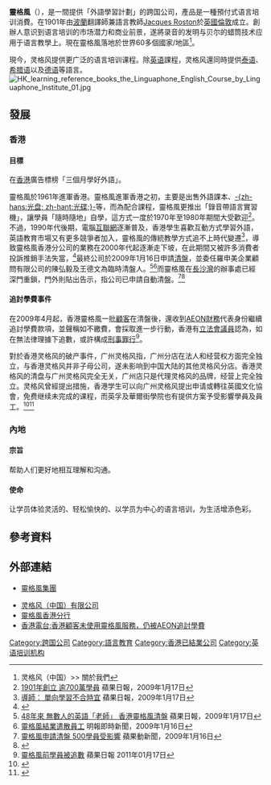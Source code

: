 {{NoteTA
|1=zh:清盤; zh-tw:清算; zh-cn:清算; zh-hk:清盤

}}
'''靈格風'''（{{lang-en|Linguaphone}}），是一間提供「外語學習計劃」的跨国公司，產品是一種預付式语言培训消費。在1901年由[[波蘭|波蘭]]翻譯師兼語言教師[[Jacques_Roston|Jacques Roston]]於[[英國|英國]][[倫敦|倫敦]]成立。創辦人意识到语言培训的市场潜力和商业前景，遂將录音的发明与贝尔的蜡筒技术应用于语言教學上。現在靈格風落地於世界60多個國家/地區<ref> {{cite web |url=http://www.linguaphone.org.cn/about/world.aspx |title=存档副本 |accessdate=2012-05-12 |deadurl=yes |archiveurl=https://web.archive.org/web/20130809215644/http://www.linguaphone.org.cn/about/world.aspx |archivedate=2013-08-09 }} 灵格风（中国）>> 關於我們</ref>。

現今，灵格风提供更广泛的语言培训课程。除[[英语|英语]]課程，灵格风還同時提供[[泰语|泰语]]、[[希腊语|希腊语]]以及[[德语|德语]]等語言。
[[File:HK_learning_reference_books_the_Linguaphone_English_Course_by_Linguaphone_Institute_01.jpg|thumb]]

==發展==
===香港===
====目標====
在[[香港|香港]]廣告標榜「三個月學好外語」。

靈格風於1961年進軍香港。靈格風進軍香港之初，主要是出售外語課本、[[光碟|-{zh-hans:光盘; zh-hant:光碟;}-]]等，而為配合課程，靈格風更推出「錄音帶語言實習機」，讓學員「隨時隨地」自學，這方式一度於1970年至1980年期間大受歡迎<ref>[http://appledaily.atnext.com/template/apple/art_main.cfm?iss_id=20090117&sec_id=4104&subsec_id=11866&art_id=12098965 1901年創立 逾700萬學員] {{Wayback|url=http://appledaily.atnext.com/template/apple/art_main.cfm?iss_id=20090117&sec_id=4104&subsec_id=11866&art_id=12098965 |date=20090118235528 }} 蘋果日報，2009年1月17日</ref>。不過，1990年代後期，電腦[[互聯網|互聯網]]逐漸普及，香港學生喜歡互動方式學習外語，英語教育市場又有更多競爭者加入，靈格風的傳統教學方式追不上時代變遷<ref>[http://appledaily.atnext.com/template/apple/art_main.cfm?iss_id=20090117&sec_id=4104&subsec_id=11866&art_id=12098964 導師： 單向學習不合時宜] {{webarchive|url=https://archive.is/20090118235658/http://appledaily.atnext.com/template/apple/art_main.cfm?iss_id=20090117&sec_id=4104&subsec_id=11866&art_id=12098964 |date=2009-01-18 }} 蘋果日報，2009年1月17日</ref>，導致靈格風香港分公司的業務在2000年代起逐漸走下坡，在此期間又被許多消費者投訴推銷手法失當，<ref>{{cite news|url=http://paper.wenweipo.com/2009/01/17/HK0901170016.htm|title=進軍香港48年 近年投訴不斷|publisher=文汇报|accessdate=2009-01-24|archive-date=2018-09-15|archive-url=https://web.archive.org/web/20180915085154/http://paper.wenweipo.com/2009/01/17/HK0901170016.htm|dead-url=no}}</ref>最終公司於2009年1月16日申請[[清盤|清盤]]，並委任羅申美企業顧問有限公司的陳弘毅及王德文為臨時清盤人。<ref>[http://appledaily.atnext.com/template/apple/art_main.cfm?iss_id=20090117&sec_id=4104&subsec_id=11866&art_id=12098963 48年來 無數人的英語「老師」 香港靈格風清盤] {{webarchive|url=https://archive.is/20090118235658/http://appledaily.atnext.com/template/apple/art_main.cfm?iss_id=20090117&sec_id=4104&subsec_id=11866&art_id=12098963 |date=2009-01-18 }} 蘋果日報，2009年1月17日</ref><ref>[http://www.mpinews.com/htm/INews/20090116/gb51837a.htm 靈格風結業遣散員工]{{dead link|date=2018年5月 |bot=InternetArchiveBot |fix-attempted=yes }} 明報即時新聞，2009年1月16日</ref>而靈格風在[[長沙灣|長沙灣]]的辦事處已經深門重鎖，門外則貼出告示，指公司已申請自動清盤。<ref>[http://www.appleactionews.com/site/art_main.cfm?iss_id=20090116&sec_id=6996647&art_id=12097553 靈格風申請清盤 500學員受影響] {{webarchive|url=https://web.archive.org/web/20090118093951/http://www.appleactionews.com/site/art_main.cfm?iss_id=20090116&sec_id=6996647&art_id=12097553 |date=2009-01-18 }} 蘋果動新聞，2009年1月16日</ref><ref>{{cite web |url=http://www.linguaphone.com.hk/Web08/index.html |title=存档副本 |accessdate=2009-01-17 |deadurl=yes |archiveurl=https://web.archive.org/web/20090223124834/http://www.linguaphone.com.hk/Web08/index.html |archivedate=2009-02-23 }}</ref>

====追討學費事件 ====
在2009年4月起，香港靈格風一批[[顧客|顧客]]在清盤後，還收到[[Aeon信貸|AEON財務]]代表身份繼續追討學費款項，並聲稱如不繳費，會採取進一步行動，香港有[[香港特別行政區立法會|立法會議員]]認為，如在無法律理據下追數，或許構成[[刑事罪行|刑事罪行]]<ref>[http://hk.apple.nextmedia.com/template/apple/art_main.php?iss_id=20110117&sec_id=4104&subsec_id=11867&art_id=14876965 靈格風前學員被追數] {{Wayback|url=http://hk.apple.nextmedia.com/template/apple/art_main.php?iss_id=20110117&sec_id=4104&subsec_id=11867&art_id=14876965 |date=20110120074859 }} 蘋果日報 2011年01月17日</ref>。

對於香港灵格风的破产事件，广州灵格风指，广州分店在法人和经营权方面完全独立，与香港灵格风并非子母公司，遂未影响到中国大陆的其他灵格风分店。香港灵格风的清盘与广州灵格风完全无关，广州店只是代理灵格风的品牌，经营上完全独立。灵格风曾經提出措施，香港学生可以向广州灵格风提出申请或轉往英國文化協會，免费继续未完成的课程，而英孚及華爾街學院也有提供方案予受影響學員及員工。<ref>{{cite news|url=http://news.sina.com.cn/o/2009-01-18/134015052713s.shtml|title=香港灵格风破产广州称未受影响|publisher=羊城晚报|accessdate=2009-01-24|archive-date=2016-08-17|archive-url=https://web.archive.org/web/20160817104501/http://news.sina.com.cn/o/2009-01-18/134015052713s.shtml|dead-url=no}}</ref><ref>{{Cite web |url=http://englishcourses.mysinablog.com/index.php?op=ViewArticle&articleId=1595073 |title=存档副本 |access-date=2011-05-11 |archive-date=2016-08-22 |archive-url=https://web.archive.org/web/20160822041903/http://englishcourses.mysinablog.com/index.php?op=ViewArticle&articleId=1595073 |dead-url=no }}</ref>

===內地===
====宗旨====
帮助人们更好地相互理解和沟通。

====使命====
让学员体验灵活的、轻松愉快的、以学员为中心的语言培训，为生活增添色彩。

==參考資料==
{{reflist|3}}

==外部連結==
* {{en}}[http://www.linguaphonegroup.com 靈格風集團] {{Wayback|url=http://www.linguaphonegroup.com/ |date=20210415075458 }}
* [http://www.linguaphone.com.cn 灵格风（中国）有限公司] {{Wayback|url=http://www.linguaphone.com.cn/ |date=20190910064033 }}
* [https://web.archive.org/web/20081211195825/http://www.linguaphone.com.hk/Web08/map.html 靈格風香港分行]
* [http://www.rthk.org.hk/rthk/news/expressnews/20090414/news_20090414_55_574043.htm 香港電台:香港顧客未使用靈格風服務，仍被AEON追討學費] {{Wayback|url=http://www.rthk.org.hk/rthk/news/expressnews/20090414/news_20090414_55_574043.htm |date=20111210062317 }}

[[Category:跨国公司|Category:跨国公司]]
[[Category:語言教育|Category:語言教育]]
[[Category:香港已結業公司|Category:香港已結業公司]]
[[Category:英语培训机构|Category:英语培训机构]]
